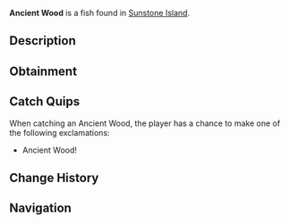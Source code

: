 {{FishInfobox
|image          = Ancient Wood.png
|rarity         = Legendary
|sea            = First Sea
|location       = [[Sunstone Island]]
|sublocation    = 
|sources        = Fishing Rod
|radar_location = 
|xp             = 50
|weather        = 
|time           = 
|season         = 
|bait           = 
|base_weight    = 0.2
|base_value     = 450
|weight_range   = 0.1
|base_chance    = 0.5
|base_resil     = 100
}}
'''Ancient Wood''' is a {{Rarity|Legendary}} fish found in [[Sunstone Island]].

== Description ==
{{Description|Reputed to harbor the essence of Ancient Wisdom, etched into the very grain of its timeless wood.|Bestiary Entry}}

== Obtainment ==
{{Description|Legends whisper of Sunstone Island radiating an aura of ancient power|Bestiary Hint}}
{{Fish Availability|
Sunstone Island
|top_rods      = 
Ethereal Prism Rod\32264.06\112279.31;
Leviathan's Fang Rod\31514.59\132134.62;
Seraphic Rod\30246.11\113329.56;
No-Life Rod\28801.99\117290.08;
Tempest Rod\28450.22\113092.59;
Resourceful Rod\25318.89\107048.45;
Destiny Rod\27390.48\110117.49;
Heaven's Rod\24194.69\108254.42;
Trident Rod\22573.42\118054.4;
Free Spirit Rod\22567.69\117176.98;
Firefly Rod\22328.17\113545.69;
Flimsy Rod\13935.44\103814.91;
Training Rod\11741.42\82644.82;
Lucky Rod\18392.08\100646.19;
Rod Of The Forgotten Fang\28248.42\112033.02;
Challenger's Rod\26617.95\112303.28;
Rod Of The Exalted One\25469.98\111194.38;
Rod Of The Depths\25264.23\111540.99;
Zeus Rod\24009.53\105693.42;
Verdant Shear Rod\23360.11\105893.57;
Blazebringer Rod\22792.25\104750.02;
Depthseeker Rod\21269.85\96979.23;
Avalanche Rod\19236.06\89837.16;
Volcanic Rod\18722.08\94006.43;
Steady Rod\6717.38\31311.35
|recommended   = Ethereal Prism Rod
}}

== Catch Quips ==
When catching an Ancient Wood, the player has a chance to make one of the following exclamations:
* Ancient Wood!

== Change History ==
{{Change History|{{subst:Current Version}}}}

== Navigation ==
{{Fish Navbox|Sunstone Island}}